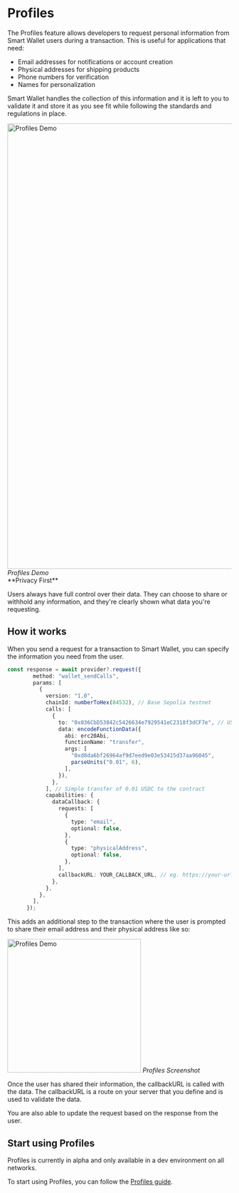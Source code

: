 
# Profiles

The Profiles feature allows developers to request personal information from Smart Wallet users during a transaction. This is useful for applications that need:

- Email addresses for notifications or account creation
- Physical addresses for shipping products
- Phone numbers for verification
- Names for personalization

Smart Wallet handles the collection of this information and it is left to you to validate it and store it as you see fit while following the standards and regulations in place.

<div style={{ display: 'flex', flexDirection: 'column', alignItems: 'center' }}>
  <img
    alt="Profiles Demo"
    src="/images/smart-wallet/ProfilesDemo.gif"
    width="1000"
    loading="lazy"
    style={{ borderRadius: "16px" }}
  />
  <em>Profiles Demo</em>
</div>

<Callout type="info">
**Privacy First**

Users always have full control over their data. They can choose to share or withhold any information, and they're clearly shown what data you're requesting.

</Callout>

## How it works

When you send a request for a transaction to Smart Wallet,
you can specify the information you need from the user.

```ts
const response = await provider?.request({
        method: "wallet_sendCalls",
        params: [
          {
            version: "1.0",
            chainId: numberToHex(84532), // Base Sepolia testnet
            calls: [
              {
                to: "0x036CbD53842c5426634e7929541eC2318f3dCF7e", // USDC contract address on Base Sepolia
                data: encodeFunctionData({
                  abi: erc20Abi,
                  functionName: "transfer",
                  args: [
                    "0xd8da6bf26964af9d7eed9e03e53415d37aa96045",
                    parseUnits("0.01", 6),
                  ],
                }),
              },
            ], // Simple transfer of 0.01 USDC to the contract
            capabilities: {
              dataCallback: {
                requests: [
                  {
                    type: "email",
                    optional: false,
                  },
                  {
                    type: "physicalAddress",
                    optional: false,
                  },
                ],
                callbackURL: YOUR_CALLBACK_URL, // eg. https://your-url.com/api/data-validation
              },
            },
          },
        ],
      });
```

This adds an additional step to the transaction where the user is prompted to share their email address and their physical address like so:

<div style={{ display: 'flex', flexDirection: 'column', alignItems: 'center' }}>
  <img
    alt="Profiles Demo"
    src="/images/smart-wallet/ProfilesScreenshot.png"
    width="300"
    loading="lazy"
  />
  <em>Profiles Screenshot</em>
</div>

Once the user has shared their information, the callbackURL is called with the data.
The callbackURL is a route on your server that you define and is used to validate the data.

You are also able to update the request based on the response from the user.

## Start using Profiles

Profiles is currently in alpha and only available in a dev environment on all networks.

To start using Profiles, you can follow the [Profiles guide](/identity/smart-wallet/guides/profiles).
